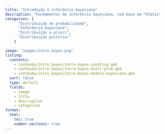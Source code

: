 ```yaml
---
title: "Introdução à inferência bayesiana"
description: "Fundamentos da inferência bayesiana, com base em *Statistical Rethinking* [@mcelreath2018statistical]."
categories: [
      "Distribuição de probabilidade",
      "Inferência bayesiana",
      "Distribuição a priori",
      "Distribuição posterior"
    ]

image: "images/intro_bayes.png"
listing:
  contents:
    - conteudo/intro_bayes/intro-bayes-counting.qmd
    - conteudo/intro_bayes/intro-bayes-distr-prob.qmd
    - conteudo/intro_bayes/intro-bayes-modelo-bayesiano.qmd
  sort: false
  type: default
  fields: 
    - image
    - title
    - description
    - categories
format:
  html:
    toc: true
    number-sections: true
---
```

